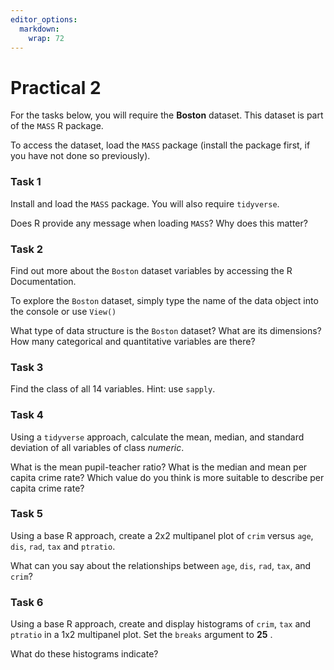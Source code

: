 ```yaml
---
editor_options:
  markdown:
    wrap: 72
---
```


# Practical 2 {.unnumbered}

::: file
For the tasks below, you will require the **Boston** dataset. This
dataset is part of the `MASS` R package.

To access the dataset, load the `MASS` package (install the package
first, if you have not done so previously).
:::

### Task 1 {.unnumbered}

Install and load the `MASS` package. You will also require `tidyverse`.

::: question
Does R provide any message when loading `MASS`? Why does this matter?
:::

### Task 2 {.unnumbered}

Find out more about the `Boston` dataset variables by accessing the R
Documentation.

To explore the `Boston` dataset, simply type the name of the data object
into the console or use `View()`

::: question
What type of data structure is the `Boston` dataset? What are its
dimensions? How many categorical and quantitative variables are there?
:::

### Task 3 {.unnumbered}

Find the class of all 14 variables. Hint: use `sapply`.

### Task 4 {.unnumbered}

Using a `tidyverse` approach, calculate the mean, median, and standard
deviation of all variables of class *numeric*.

::: question
What is the mean pupil-teacher ratio? What is the median and mean per
capita crime rate? Which value do you think is more suitable to describe
per capita crime rate?
:::

### Task 5 {.unnumbered}

Using a base R approach, create a 2x2 multipanel plot of `crim` versus
`age`, `dis`, `rad`, `tax` and `ptratio`.

::: question
What can you say about the relationships between `age`, `dis`, `rad`,
`tax`, and `crim`?
:::

### Task 6 {.unnumbered}

Using a base R approach, create and display histograms of `crim`, `tax`
and `ptratio` in a 1x2 multipanel plot. Set the `breaks` argument to
**25** .

::: question
What do these histograms indicate?
:::

